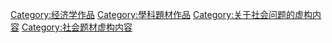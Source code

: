 [[Category:经济学作品|Category:经济学作品]]
[[Category:學科題材作品‎|Category:學科題材作品‎]]
[[Category:关于社会问题的虚构内容|Category:关于社会问题的虚构内容]]
[[Category:社会题材虚构内容|Category:社会题材虚构内容]]
